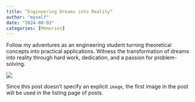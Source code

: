 ```yaml
---
title: “Engineering Dreams into Reality”
author: "myself"
date: "2024-08-03"
categories: [Memories]
---
```


Follow my adventures as an engineering student turning theoretical concepts into practical applications. Witness the transformation of dreams into reality through hard work, dedication, and a passion for problem-solving.


![](thumbnail.jpg)

Since this post doesn't specify an explicit `image`, the first image in the post will be used in the listing page of posts.
